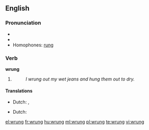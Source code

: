 ==English==

===Pronunciation===
* {{IPA|/ˈrʌɳ/}}
* {{audio|En-us-wrung.ogg|Audio (US)}}
* Homophones: [[rung]]

===Verb===
'''wrung'''

# {{past of|wring}}
#: ''I wrung out my wet jeans and hung them out to dry.''

====Translations====
{{trans-top|past tense of wring}}
* Dutch: {{t+|nl|wrong}}, {{t-|nl|wrongen}}
{{trans-mid}}
{{trans-bottom}}

{{trans-top|past participle of wring}}
* Dutch: {{t+|nl|gewrongen}}
{{trans-mid}}
{{trans-bottom}}

[[el:wrung]]
[[fr:wrung]]
[[hu:wrung]]
[[ml:wrung]]
[[pl:wrung]]
[[te:wrung]]
[[vi:wrung]]